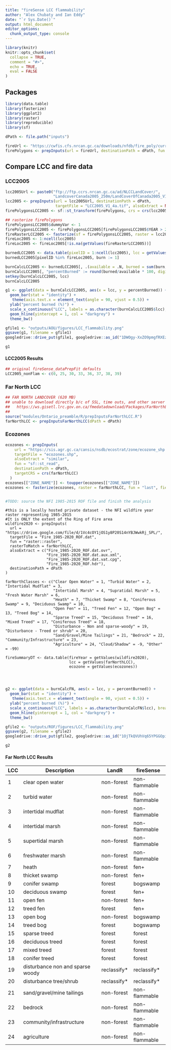 ```yaml
---
title: "fireSense LCC flammability"
author: "Alex Chubaty and Ian Eddy"
date: "`r Sys.Date()`"
output: html_document
editor_options: 
  chunk_output_type: console
---
```


<!-- based on similar vignette in 'fireSenseUtils' package -->

```r
library(knitr)
knitr::opts_chunk$set(
  collapse = TRUE,
  comment = "#>",
  echo = TRUE,
  eval = FALSE
)
```

## Packages

```r
library(data.table)
library(fasterize)
library(ggplot2)
library(raster)
library(reproducible)
library(sf)

dPath <- file.path("inputs")
```

```r
fireUrl <- "https://cwfis.cfs.nrcan.gc.ca/downloads/nfdb/fire_poly/current_version/NFDB_poly.zip"
firePolygons <- prepInputs(url = fireUrl, destinationPath = dPath, fun = "sf::read_sf")
```

## Compare LCC and fire data

### LCC2005

```r
lcc2005Url <- paste0("ftp://ftp.ccrs.nrcan.gc.ca/ad/NLCCLandCover/",
                     "LandcoverCanada2005_250m/LandCoverOfCanada2005_V1_4.zip")
lcc2005 <- prepInputs(url = lcc2005Url, destinationPath = dPath,
                      targetFile = "LCC2005_V1_4a.tif", alsoExtract = NA)
firePolygonsLCC2005 <- sf::st_transform(firePolygons, crs = crs(lcc2005))

## rasterize firePolygons
firePolygonsLCC2005$dummyVar <- 1
firePolygonsLCC2005 <- firePolygonsLCC2005[firePolygonsLCC2005$YEAR > 2004, ]
fireRasterLCC2005 <- fasterize(sf = firePolygonsLCC2005, raster = lcc2005, field = "dummyVar")
fireLoc2005 <- 1:ncell(lcc2005)
fireLoc2005 <- fireLoc2005[!is.na(getValues(fireRasterLCC2005))]

burnedLCC2005 <- data.table(pixelID = 1:ncell(lcc2005), lcc = getValues(lcc2005))
burnedLCC2005[pixelID %in% fireLoc2005, burn := 1]

burnCalcLCC2005 <- burnedLCC2005[, .(available = .N, burned = sum(burn, na.rm = TRUE)), .(lcc)]
burnCalcLCC2005[, "percentBurned" := round(burned/available * 100, digits = 3)]
setkey(burnCalcLCC2005, lcc)
burnCalcLCC2005
```

```r
g1 <- ggplot(data = burnCalcLCC2005, aes(x = lcc, y = percentBurned)) + 
  geom_bar(stat = "identity") + 
   theme(axis.text.x = element_text(angle = 90, vjust = 0.5)) +
  ylab("percent burned (%)") + 
  scale_x_continuous("LCC", labels = as.character(burnCalcLCC2005$lcc), breaks = burnCalcLCC2005$lcc) + 
  geom_hline(yintercept = 1, col = "darkgrey") +
  theme_bw()

gfile1 <- "outputs/AOU/figures/LCC_flammability.png"
ggsave(g1, filename = gfile1)
googledrive::drive_put(gfile1, googledrive::as_id("1DWOgy-XxZO9pmgfRXEzHJPX7jU4x3Vki"))

g1
```

#### LCC2005 Results

```r
## original fireSense_dataPrepFit defaults
LCC2005_nonFlam <- c(0, 25, 30, 33, 36, 37, 38, 39)
```

### Far North LCC

```r
## FAR NORTH LANDCOVER (620 MB)
## unable to download directly b/c of SSL, time outs, and other server problems
##   https://ws.gisetl.lrc.gov.on.ca/fmedatadownload/Packages/FarNorthLandCover.zip
##
source("modules/Ontario_preamble/R/prepInputsFarNorthLCC.R")
farNorthLCC <- prepInputsFarNorthLCC(dPath = dPath)

```

### Ecozones

```r
ecozones <- prepInputs(
    url = "https://sis.agr.gc.ca/cansis/nsdb/ecostrat/zone/ecozone_shp.zip",
    targetFile = "ecozones.shp",
    alsoExtract = "similar",
    fun = "sf::st_read",
    destinationPath = dPath,
    targetCRS = crs(farNorthLCC)
  )
ecozones[["ZONE_NAME"]] <- toupper(ecozones[["ZONE_NAME"]])
ecozones <- fasterize(ecozones, raster = farNorthLCC, fun = "last", field = "ZONE_ID")


#TODO: source the NFI 1985-2015 ROF file and finish the analysis


```


```get
#this is a locally hosted private dataset - the NFI wildfire year raster representing 1985-2015 
#It is ONLY the extent of the Ring of Fire area
wildfire2020 <- prepInputs(
  url = "https://drive.google.com/file/d/1Vc4cOY1jOS1y8P20S14nYBJWwkRj_SPL/",
  targetFile = "Fire_1985-2020_ROF.dat",
  fun = "raster::raster",
  rasterToMatch = farNorthLCC,
  alsoExtract = c("Fire_1985-2020_ROF.dat.ovr",
                  "Fire_1985-2020_ROF.dat.aux.xml",
                  "Fire_1985-2020_ROF.dat.vat.cpg",
                  "Fire_1985-2020_ROF.hdr"),
  destinationPath = dPath
)

```


```build

farNorthClasses <- c("Clear Open Water" = 1, "Turbid Water" = 2, "Intertidal Mudflat" = 3,
                     "Intertidal Marsh" = 4, "Supratidal Marsh" = 5, "Fresh Water Marsh" = 6,
                     "Heath" = 7, "Thicket Swamp" = 8, "Coniferous Swamp" = 9, "Deciduous Swamp" = 10,
                     "Open Fen" = 11, "Treed Fen" = 12, "Open Bog" = 13, "Treed Bog" = 14,
                     "Sparse Treed" = 15, "Deciduous Treed" = 16, "Mixed Treed" = 17, "Coniferous Treed" = 18,
                     "Disturbance - Non and sparse-woody" = 19, "Disturbance - Treed or shrub" = 20,
                     "Sand/Gravel/Mine Tailings" = 21, "Bedrock" = 22, "Community/Infrastructure" = 23,
                     "Agriculture" = 24, "Cloud/Shadow" = -9, "Other" = -99)

fireSummaryDT <- data.table(fireYear = getValues(wildfire2020),
                            lcc = getValues(farNorthLCC),
                            ecozone = getValues(ecozones))




```




```r
g2 <- ggplot(data = burnCalcFN, aes(x = lcc, y = percentBurned)) + 
  geom_bar(stat = "identity") + 
   theme(axis.text.x = element_text(angle = 90, vjust = 0.5)) +
  ylab("percent burned (%)") + 
  scale_x_continuous("LCC", labels = as.character(burnCalcFN$lcc), breaks = burnCalcFN$lcc) + 
  geom_hline(yintercept = 1, col = "darkgrey") +
  theme_bw()

gfile2 <- "outputs/ROF/figures/LCC_flammability.png"
ggsave(g2, filename = gfile2)
googledrive::drive_put(gfile2, googledrive::as_id("1OjTkQVUhVq65YPGGOpijZ1ifeRWCwBA4"))

g2
```

#### Far North LCC Results

| LCC | Description                      | LandR        | fireSense     |
|-----|----------------------------------|--------------|---------------|
| 1   | clear open water                 | non-forest   | non-flammable |
| 2   | turbid water                     | non-forest   | non-flammable |
| 3   | intertidal mudflat               | non-forest   | non-flammable |
| 4   | intertidal marsh                 | non-forest   | non-flammable |
| 5   | supertidal marsh                 | non-forest   | non-flammable |
| 6   | freshwater marsh                 | non-forest   | non-flammable |
| 7   | heath                            | non-forest   | fen+          |
| 8   | thicket swamp                    | non-forest   | fen+          |
| 9   | conifer swamp                    | forest       | bogswamp      |
| 10  | deciduous swamp                  | forest       | fen+          |
| 11  | open fen                         | non-forest   | fen+          |
| 12  | treed fen                        | forest       | fen+          |
| 13  | open bog                         | non-forest   | bogswamp      |
| 14  | treed bog                        | forest       | bogswamp      |
| 15  | sparse treed                     | forest       | forest        |
| 16  | deciduous treed                  | forest       | forest        |
| 17  | mixed treed                      | forest       | forest        |
| 18  | conifer treed                    | forest       | forest        |
| 19  | disturbance non and sparse woody | reclassify\* | reclassify\*  |
| 20  | disturbance tree/shrub           | reclassify\* | reclassify\*  |
| 21  | sand/gravel/mine tailings        | non-forest   | non-flammable |
| 22  | bedrock                          | non-forest   | non-flammable |
| 23  | community/infrastructure         | non-forest   | non-flammable |
| 24  | agriculture                      | non-forest   | non-flammable |
